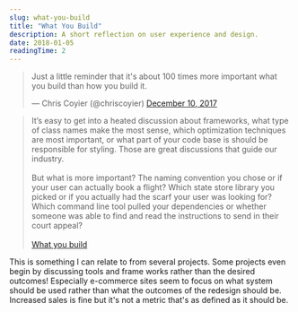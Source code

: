 ```yaml
---
slug: what-you-build
title: "What You Build"
description: A short reflection on user experience and design.
date: 2018-01-05
readingTime: 2
---
```


<blockquote class="twitter-tweet" data-lang="en"><p lang="en" dir="ltr">Just a little reminder that it's about 100 times more important what you build than how you build it.</p>&mdash; Chris Coyier (@chriscoyier) <a href="https://twitter.com/chriscoyier/status/939692947561254912?ref_src=twsrc%5Etfw">December 10, 2017</a></blockquote>
<script async src="https://platform.twitter.com/widgets.js" charset="utf-8"></script>

>It’s easy to get into a heated discussion about frameworks, what type of class names make the most sense, which optimization techniques are most important, or what part of your code base is should be responsible for styling. Those are great discussions that guide our industry.<br /><br />But what is more important? The naming convention you chose or if your user can actually book a flight? Which state store library you picked or if you actually had the scarf your user was looking for? Which command line tool pulled your dependencies or whether someone was able to find and read the instructions to send in their court appeal?<br /><br />
<a href="https://css-tricks.com/what-you-build/">What you build</a>

This is something I can relate to from several projects. Some projects even begin by discussing tools and frame works rather than the desired outcomes! Especially e-commerce sites seem to focus on what system should be used rather than what the outcomes of the redesign should be. Increased sales is fine but it's not a metric that's as defined as it should be.